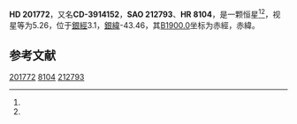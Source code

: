 {{Starbox begin
| name = HD 201772
}}
{{Starbox observe
| epoch = [[J2000.0|J2000.0]]
| constell = {{星座名待查}}<ref name=SIMBAD>{{cite web
 | url=http://simbad.u-strasbg.fr/simbad/sim-id?Ident=HR+8104
 | title=Pulsating variable Star
 | publisher=Centre de Données astronomiques de Strasbourg
 | work=SIMBAD
 | accessdate=2012-07-13
 | archive-date=2020-12-02
 | archive-url=https://web.archive.org/web/20201202105441/http://simbad.u-strasbg.fr/simbad/sim-id?Ident=HR+8104
 }}</ref><ref name=DATA>{{cite web
 | url=http://vizier.u-strasbg.fr/viz-bin/VizieR-5?-out.add=.&-source=5050&-corr=PK=HR&-out.max=9999&HR=8104
 | title=VizieR Detailed Page
 | accessdate=2012-07-13
 | archive-date=2016-03-05
 | archive-url=https://web.archive.org/web/20160305090727/http://vizier.u-strasbg.fr/viz-bin/VizieR-5?-out.add=.&-source=5050&-corr=PK=HR&-out.max=9999&HR=8104
 | dead-url=no
 }}</ref>
| 星官 = 
| ra = {{RA|21|13|3.1}}<ref name=SIMBAD /><ref name=DATA />
| dec = {{DEC|-39|25|31}}<ref name=SIMBAD /><ref name=DATA />
| appmag_v = 5.26<ref name=SIMBAD /><ref name=DATA />
}}
{{Starbox character
| class = F5IV+F6V<ref name=SIMBAD /><ref name=DATA />
| b-v = 0.44<ref name=SIMBAD /><ref name=DATA />
| u-b = <ref name=SIMBAD /><ref name=DATA />
| r-i = <ref name=SIMBAD /><ref name=DATA />
| variable = 
}}
{{Starbox astrometry
| radial_v = 
| prop_mo_ra = -44
| parallax = 0.029
| p_error = 
}}
{{Starbox catalog
| names =CD-3914152，[[SAO星表|SAO]] 212793，[[HD星表|HD]] 201772，[[HR星表|HR]] 8104}}
{{Starbox reference |Simbad=HR+8104}}
{{Starbox end}}

'''HD 201772'''，又名'''CD-3914152'''，'''SAO 212793'''、'''HR 8104'''，是一颗恒星<ref name=SIMBAD /><ref name=DATA />，视星等为5.26，位于[[銀道座標系|銀經]]3.1，[[銀道座標系|銀緯]]-43.46，其[[B1900.0|B1900.0]]坐标为赤經{{RA|21|6|39.2}}，赤緯{{DEC|-39|-43.46|55}}。

== 参考文献 ==
{{reflist}}

{{star-stub}}

[[Category:HD和HDE天體|201772]]
[[Category:HR天體|8104]]
[[Category:SAO天體|212793]]
